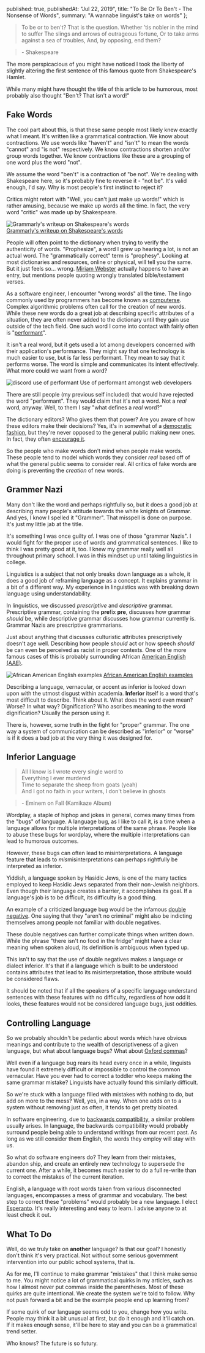 
  published: true,
  publishedAt: "Jul 22, 2019",
  title: "To Be Or To Ben't - The Nonsense of Words",
  summary: "A wannabe linguist's take on words"
};


> To be or to ben't? That is the question. Whether 'tis nobler in the mind to suffer The slings and arrows of outrageous fortune, Or to take arms against a sea of troubles, And, by opposing, end them?

> \- Shakespeare

The more perspicacious of you might have noticed I took the liberty of slightly altering the first sentence of this famous quote from Shakespeare's Hamlet.

While many might have thought the title of this article to be humorous, most probably also thought "Ben't? That isn't a word!"

## Fake Words

The cool part about this, is that these same people most likely knew exactly what I meant. It's written like a grammatical contraction. We know about contractions. We use words like "haven't" and "isn't" to mean the words "cannot" and "is not" respectively. We know contractions shorten and/or group words together. We know contractions like these are a grouping of one word plus the word "not".

We assume the word "ben't" is a contraction of "be not". We're dealing with Shakespeare here, so it's probably fine to reverse it - "not be". It's valid enough, I'd say. Why is most people's first instinct to reject it?

Critics might retort with "Well, you can't just make up words!" which is rather amusing, because we make up words all the time. In fact, the very word "critic" was made up by Shakespeare.

![Grammarly's writeup on Shakespeare's words](https://contenthub-static.grammarly.com/blog/wp-content/uploads/2014/04/blog63.jpg)  
<a href="https://www.grammarly.com/blog/15-words-invented-by-shakespeare/" className="image-label">Grammarly's writeup on Shakespeare's words</a>

People will often point to the dictionary when trying to verify the authenticity of words. "Prophesize", a word I grew up hearing a lot, is not an actual word. The "grammatically correct" term is "prophesy". Looking at most dictionaries and resources, online or physical, will tell you the same. But it just feels so... wrong. [Miriam Webster](https://www.merriam-webster.com/dictionary/prophesize) actually happens to have an entry, but mentions people quoting wrongly translated bible/testament verses.

As a software engineer, I encounter "wrong words" all the time. The lingo commonly used by programmers has become known as [computerse](https://www.merriam-webster.com/dictionary/computerese). Complex algorithmic problems often call for the creation of new words. While these new words do a great job at describing specific attributes of a situation, they are often never added to the dictionary until they gain use outside of the tech field. One such word I come into contact with fairly often is "[performant](https://en.wiktionary.org/wiki/performant)".

It isn't a real word, but it gets used a lot among developers concerned with their application's performance. They might say that one technology is much easier to use, but is far less performant. They mean to say that it performs worse. The word is simple and communicates its intent effectively. What more could we want from a word?

![discord use of performant](https://i.imgur.com/k78WCwW.jpg)
<a className="image-label">Use of performant amongst web developers</a>

There are still people (my previous self included) that would have rejected the word "performant". They would claim that it's not a word. Not a _real_ word, anyway. Well, to them I say "what defines a _real_ word?"

The dictionary editors? Who gives them that power? Are you aware of how these editors make their decisions? Yes, it's in somewhat of a [democratic fashion](https://www.merriam-webster.com/help/faq-words-into-dictionary), but they're never opposed to the general public making new ones. In fact, they often [encourage it](https://www.ted.com/talks/erin_mckean_go_ahead_make_up_new_words).

So the people who make words don't mind when people make words. These people tend to model which words they consider _real_ based off of what the general public seems to consider real. All critics of fake words are doing is preventing the _creation_ of new words.

## Grammer Nazi

Many don't like the word and perhaps rightfully so, but it does a good job at describing many people's attitude towards the white knights of Grammar. And yes, I know I spelled it "Grammer". That misspell is done on purpose. It's just my little jab at the title.

It's something I was once guilty of. I was one of those "grammar Nazis". I would fight for the proper use of words and grammatical sentences. I like to think I was pretty good at it, too. I knew my grammar really well all throughout primary school. I was in this mindset up until taking linguistics in college.

Linguistics is a subject that not only breaks down language as a whole, it does a good job of reframing language as a concept. It explains grammar in a bit of a different way. My experience in linguistics was with breaking down language using understandability.

In linguistics, we discussed _prescriptive_ and _descriptive_ grammar. Prescriptive grammar, containing the **pre**fix **pre**, discusses how grammar _should_ be, while descriptive grammar discusses how grammar currently is. Grammar Nazis are prescriptive grammarians.

Just about anything that discusses culturistic attributes prescriptively doesn't age well. Describing how people _should_ act or how speech _should_ be can even be perceived as racist in proper contexts. One of the more famous cases of this is probably surrounding African [American English (AAE)](https://en.wikipedia.org/wiki/African-American_Vernacular_English).

![African American English examples](https://present5.com/docs//african_american_english_-_yamanova_images/african_american_english_-_yamanova_12.jpg)
<a href="https://pubs.asha.org/doi/10.1044/cds15.2.33" className="image-label">African American English examples</a>

Describing a language, vernacular, or accent as inferior is looked down upon with the utmost disgust within academia. **Inferior** itself is a word that's most difficult to describe. Think about it. What does the word even mean? Worse? In what way? Dignification? Who ascribes meaning to the word dignification? Usually the person using it.

There is, however, some truth in the fight for "proper" grammar. The one way a system of communication can be described as "inferior" or "worse" is if it does a bad job at the very thing it was designed for.

## Inferior Language

> All I know is I wrote every single word to  
> Everything I ever murdered  
> Time to separate the sheep from goats (yeah)  
> And I got no faith in your writers, I don't believe in ghosts

> \- Eminem on Fall (Kamikaze Album)

Wordplay, a staple of hiphop and jokes in general, comes many times from the "bugs" of language. A language bug, as I like to call it, is a time when a language allows for multiple interpretations of the same phrase. People like to abuse these bugs for wordplay, where the multiple interpretations can lead to humorous outcomes.

However, these bugs can often lead to misinterpretations. A language feature that leads to *mis*misinterpretations can perhaps rightfully be interpreted as inferior.

Yiddish, a language spoken by Hasidic Jews, is one of the many tactics employed to keep Hasidic Jews separated from their non-Jewish neighbors. Even though their language creates a barrier, it accomplishes its goal. If a language's job is to be difficult, its difficulty is a good thing.

An example of a criticized language bug would be the infamous [double negative](https://www.grammarly.com/blog/3-things-you-must-know-about-double-negatives/). One saying that they "aren't no criminal" might also be indicting themselves among people not familiar with double negatives.

These double negatives can further complicate things when written down. While the phrase "there isn't no food in the fridge" might have a clear meaning when spoken aloud, its definition is ambiguous when typed up.

This isn't to say that the use of double negatives makes a language or dialect inferior. It's that if a language which is built to be understood contains attributes that lead to its misinterpretation, those attribute would be considered flaws.

It should be noted that if all the speakers of a specific language understand sentences with these features with no difficulty, regardless of how odd it looks, these features would not be considered language bugs, just oddities.

## Controlling Language

So we probably shouldn't be pedantic about words which have obvious meanings and contribute to the wealth of descriptiveness of a given language, but what about language bugs? What about [Oxford commas](https://en.wikipedia.org/wiki/Serial_comma)?

Well even if a language bug rears its head every once in a while, linguists have found it extremely difficult or impossible to control the common vernacular. Have you ever had to correct a toddler who keeps making the same grammar mistake? Linguists have actually found this similarly difficult.

So we're stuck with a language filled with mistakes with nothing to do, but add on more to the mess? Well, yes, in a way. When one adds on to a system without removing just as often, it tends to get pretty bloated.

In software engineering, due to [backwards compatibility](https://en.wikipedia.org/wiki/Backward_compatibility), a similar problem usually arises. In language, the backwards compatibility would probably surround people being able to understand writings from our recent past. As long as we still consider them English, the words they employ will stay with us.

So what do software engineers do? They learn from their mistakes, abandon ship, and create an entirely new technology to supersede the current one. After a while, it becomes much easier to do a full re-write than to correct the mistakes of the current iteration.

English, a language with root words taken from various disconnected languages, encompasses a mess of grammar and vocabulary. The best step to correct these "problems" would probably be a new language. I elect [Esperanto](https://en.wikipedia.org/wiki/Esperanto). It's really interesting and easy to learn. I advise anyone to at least check it out.

## What To Do

Well, do we truly take on **another** language? Is that our goal? I honestly don't think it's very practical. Not without some serious government intervention into our public school systems, that is.

As for me, I'll continue to make grammar "mistakes" that I think make sense to me. You might notice a lot of grammatical quirks in my articles, such as how I almost never put commas inside the parentheses. Most of these quirks are quite intentional. We create the system we're told to follow. Why not push forward a bit and be the example people end up learning from?

If some quirk of our language seems odd to you, change how you write. People may think it a bit unusual at first, but do it enough and it'll catch on. If it makes enough sense, it'll be here to stay and you can be a grammatical trend setter.

Who knows? The future is so futury.
